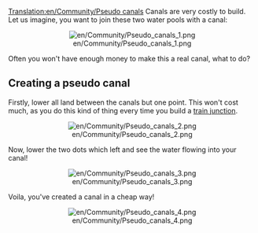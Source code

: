 [[Translation:en/Community/Pseudo canals]]
Canals are very costly to build. Let us imagine, you want to join these two water pools with a canal:
<center>[[File:en/Community/Pseudo canals 1.png|center|none]]</center>
Often you won't have enough money to make this a real canal, what to do?
==Creating a pseudo canal==
Firstly, lower all land between the canals but one point. This won't cost much, as you do this kind of thing every time you build a [[en/Community/Junctionary/Links|train junction]].
<center>[[File:en/Community/Pseudo canals 2.png|center|none]]</center>
Now, lower the two dots which left and see the water flowing into your canal!
<center>[[File:en/Community/Pseudo canals 3.png|center|none]]</center>
Voila, you've created a canal in a cheap way!
<center>[[File:en/Community/Pseudo canals 4.png|center|none]]</center>